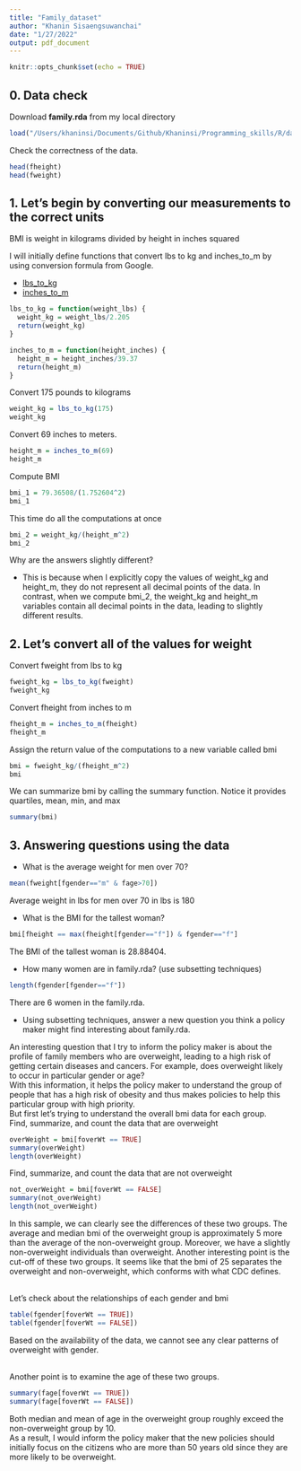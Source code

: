 ```yaml
---
title: "Family_dataset"
author: "Khanin Sisaengsuwanchai"
date: "1/27/2022"
output: pdf_document
---
```


```r
knitr::opts_chunk$set(echo = TRUE)
```

## 0. Data check

Download **family.rda** from my local directory

```r
load("/Users/khaninsi/Documents/Github/Khaninsi/Programming_skills/R/data/family.rda")
```

Check the correctness of the data.

```r
head(fheight)
head(fweight)
```


## 1. Let's begin by converting our measurements to the correct units

BMI is weight in kilograms divided by height in inches squared

I will initially define functions that convert lbs to kg and inches_to_m by using conversion formula from Google.

* [lbs_to_kg](https://www.google.com/search?q=lbs+to+kg&oq=lbs+to+&aqs=chrome.1.69i57j35i39j0i433i512j0i131i433i512l3j0i433i512j69i60.8638j0j7&sourceid=chrome&ie=UTF-8)
* [inches_to_m](https://www.google.com/search?q=inches+to+meters&sxsrf=APq-WBuuqocLNR21K1pWPK1fV5xfYvW0Aw%3A1643690146269&ei=orj4YfDsD4vX5OUP0La12AQ&oq=inc&gs_lcp=Cgdnd3Mtd2l6EAMYADIECCMQJzIECCMQJzIECCMQJzIHCAAQsQMQQzIHCAAQsQMQQzIECAAQQzIHCAAQsQMQQzIECAAQQzIECAAQQzIECAAQQzoLCAAQgAQQsQMQgwE6DgguEIAEELEDEMcBEKMCOhEILhCABBCxAxCDARDHARCjAjoLCC4QgAQQxwEQowI6CggAELEDEIMBEENKBAhBGABKBAhGGABQAFjBAWDDDmgAcAJ4AIABwgKIAaoHkgEFMi0xLjKYAQCgAQHAAQE&sclient=gws-wiz)

```r
lbs_to_kg = function(weight_lbs) {
  weight_kg = weight_lbs/2.205
  return(weight_kg)
}

inches_to_m = function(height_inches) {
  height_m = height_inches/39.37
  return(height_m)
}
```

Convert 175 pounds to kilograms
```r
weight_kg = lbs_to_kg(175)
weight_kg
```

Convert 69 inches to meters.
```r
height_m = inches_to_m(69)
height_m
```

Compute BMI
```r
bmi_1 = 79.36508/(1.752604^2)
bmi_1
```

This time do all the computations at once
```r
bmi_2 = weight_kg/(height_m^2)
bmi_2
```

Why are the answers slightly different?

* This is because when I explicitly copy the values of weight_kg and height_m, they do not represent all decimal points of the data. In contrast, when we compute bmi_2, the weight_kg and height_m variables contain all decimal points in the data, leading to slightly different results.

## 2. Let's convert all of the values for weight 

Convert fweight from lbs to kg

```r
fweight_kg = lbs_to_kg(fweight)
fweight_kg
```

Convert fheight from inches to m

```r
fheight_m = inches_to_m(fheight)
fheight_m
```

Assign the return value of the computations to a new variable called bmi

```r
bmi = fweight_kg/(fheight_m^2)
bmi
```

We can summarize bmi by calling the summary function.
Notice it provides quartiles, mean, min, and max

```r
summary(bmi)
```

## 3. Answering questions using the data

* What is the average weight for men over 70?

```r
mean(fweight[fgender=="m" & fage>70])
```

Average weight in lbs for men over 70 in lbs is 180\

* What is the BMI for the tallest woman?

```r
bmi[fheight == max(fheight[fgender=="f"]) & fgender=="f"]
```

The BMI of the tallest woman is 28.88404.\

* How many women are in family.rda? (use subsetting techniques)

```r
length(fgender[fgender=="f"])
```

There are 6 women in the family.rda.\

* Using subsetting techniques, answer a new question you think a policy maker might find interesting about family.rda.

An interesting question that I try to inform the policy maker is about the profile of family members who are overweight, leading to a high risk of getting certain diseases and cancers. For example, does overweight likely to occur in particular gender or age?\
With this information, it helps the policy maker to understand the group of people that has a high risk of obesity and thus makes policies to help this particular group with high priority.  
But first let's trying to understand the overall bmi data for each group.\
Find, summarize, and count the data that are overweight

```r
overWeight = bmi[foverWt == TRUE]
summary(overWeight)
length(overWeight)
```

Find, summarize, and count the data that are not overweight

```r
not_overWeight = bmi[foverWt == FALSE]
summary(not_overWeight)
length(not_overWeight)
```

In this sample, we can clearly see the differences of these two groups. The average and median bmi of the overweight group is approximately 5 more than the average of the non-overweight group. Moreover, we have a slightly non-overweight individuals than overweight. Another interesting point is the cut-off of these two groups. It seems like that the bmi of 25 separates the overweight and non-overweight, which conforms with what CDC defines.
<br/><br/>

Let's check about the relationships of each gender and bmi 

```r
table(fgender[foverWt == TRUE])
table(fgender[foverWt == FALSE])
```

Based on the availability of the data, we cannot see any clear patterns of overweight with gender. <br/><br/>

Another point is to examine the age of these two groups.

```r
summary(fage[foverWt == TRUE])
summary(fage[foverWt == FALSE])
```

Both median and mean of age in the overweight group roughly exceed the non-overweight group by 10.\
As a result, I would inform the policy maker that the new policies should initially focus on the citizens who are more than 50 years old since they are more likely to be overweight.
